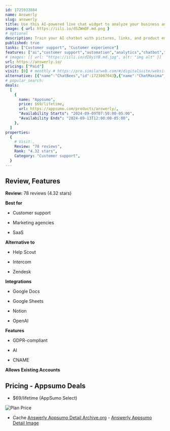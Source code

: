 ```yaml
---
id: 1725933884
name: Answerly
slug: answerly
title: Use this AI-powered live chat widget to analyze your business and provide instant customer support 24/7
image: { url: https://iili.io/dSZWmDF.md.png }
# optional
description: Train your AI chatbot with pictures, links, and product emergencies, so it can provide relevant answers to customersAutomatically analyze your training data for knowledge gaps that you can fill in by entering short text answers
published: true
tasks: ["Customer support", "Customer experience"]
features: ["ai","customer support","automation","analytics","chatbot","feedback","management"]
# images: [{ url: "https://iili.io/dI8yiYB.md.jpg", alt: "img alt" }]
url: https://answerly.io/
pricing: ["Paid"]
visit: [0] # monthly # https://pro.similarweb.com/#/digitalsuite/websiteanalysis/home
alternative: [{"name":"ChatBees","id":1723007043},{"name":"ChatMaxima","id":1723781749},{"name":"InsertChat","id":1723698116},{"name":"Tiny Talk","id":1723781719},{"name":"mevo","id":1723782085},{"name":"Support Board","id":1723782051},{"name":"DigiAI","id":1724914928},{"name":"AI Toolbar","id":1724117511}]
# popular_search:
deals:
  [
    {
      name: "Appsumo",
      price: $69/lifetime,
      url: https://appsumo.com/products/answerly/,
      "Availability Starts": "2024-09-09T07:50:00-05:00",
      "Availability Ends": "2024-09-13T12:00:00-05:00",
    },
  ]
properties:
  {
    # Visit:,
    Review: "78 reviews",
    Rank: "4.32 stars",
    Category: "Customer support",
  }
---
```


## Review, Features

**Review:** 78 reviews (4.32 stars)

**Best for**

- Customer support

- Marketing agencies

- SaaS

**Alternative to**

- Help Scout

- Intercom

- Zendesk

**Integrations**

- Google Docs

- Google Sheets

- Notion

- OpenAI

**Features**

- GDPR-compliant

- AI

- CNAME

**Allows Existing Accounts**

## Pricing - Appsumo Deals

- $69/lifetime (AppSumo Select)

<Img src="https://iili.io/dSZZdqG.png" alt="Plan Price" />

- Cache [Answerly Appsumo Detail Archive.org](https://web.archive.org/web/*/https://appsumo.com/products/answerly/) - [Answerly Appsumo Detail Image](https://iili.io/dSZZEBa.png)
